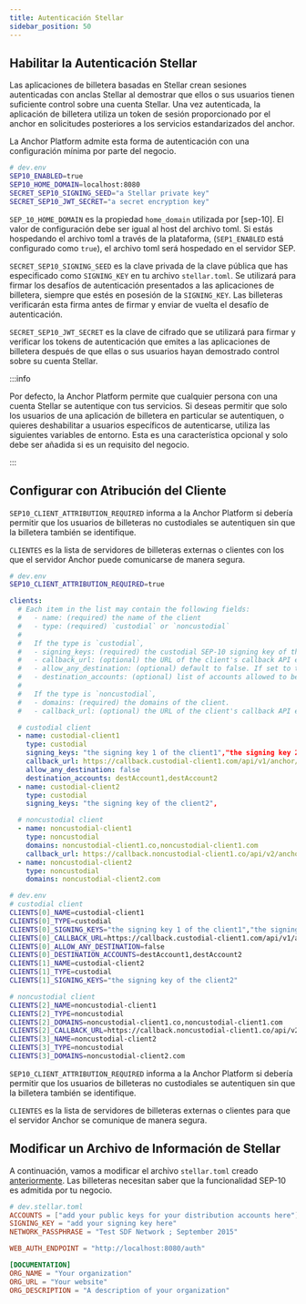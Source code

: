 ```yaml
---
title: Autenticación Stellar
sidebar_position: 50
---
```



## Habilitar la Autenticación Stellar

Las aplicaciones de billetera basadas en Stellar crean sesiones autenticadas con anclas Stellar al demostrar que ellos o sus usuarios tienen suficiente control sobre una cuenta Stellar. Una vez autenticada, la aplicación de billetera utiliza un token de sesión proporcionado por el anchor en solicitudes posteriores a los servicios estandarizados del anchor.

La Anchor Platform admite esta forma de autenticación con una configuración mínima por parte del negocio.

<CodeExample>

```bash
# dev.env
SEP10_ENABLED=true
SEP10_HOME_DOMAIN=localhost:8080
SECRET_SEP10_SIGNING_SEED="a Stellar private key"
SECRET_SEP10_JWT_SECRET="a secret encryption key"
```

</CodeExample>

`SEP_10_HOME_DOMAIN` es la propiedad `home_domain` utilizada por [sep-10]. El valor de configuración debe ser igual al host del archivo toml. Si estás hospedando el archivo toml a través de la plataforma, (`SEP1_ENABLED` está configurado como `true`), el archivo toml será hospedado en el servidor SEP.

`SECRET_SEP10_SIGNING_SEED` es la clave privada de la clave pública que has especificado como `SIGNING_KEY` en tu archivo `stellar.toml`. Se utilizará para firmar los desafíos de autenticación presentados a las aplicaciones de billetera, siempre que estés en posesión de la `SIGNING_KEY`. Las billeteras verificarán esta firma antes de firmar y enviar de vuelta el desafío de autenticación.

`SECRET_SEP10_JWT_SECRET` es la clave de cifrado que se utilizará para firmar y verificar los tokens de autenticación que emites a las aplicaciones de billetera después de que ellas o sus usuarios hayan demostrado control sobre su cuenta Stellar.

:::info

Por defecto, la Anchor Platform permite que cualquier persona con una cuenta Stellar se autentique con tus servicios. Si deseas permitir que solo los usuarios de una aplicación de billetera en particular se autentiquen, o quieres deshabilitar a usuarios específicos de autenticarse, utiliza las siguientes variables de entorno. Esta es una característica opcional y solo debe ser añadida si es un requisito del negocio.

:::

## Configurar con Atribución del Cliente

`SEP10_CLIENT_ATTRIBUTION_REQUIRED` informa a la Anchor Platform si debería permitir que los usuarios de billeteras no custodiales se autentiquen sin que la billetera también se identifique.

`CLIENTES` es la lista de servidores de billeteras externas o clientes con los que el servidor Anchor puede comunicarse de manera segura.

<CodeExample>

```bash
# dev.env
SEP10_CLIENT_ATTRIBUTION_REQUIRED=true
```

</CodeExample>

<CodeExample>

```yaml
clients:
  # Each item in the list may contain the following fields:
  #   - name: (required) the name of the client
  #   - type: (required) `custodial` or `noncustodial`
  #
  #   If the type is `custodial`,
  #   - signing_keys: (required) the custodial SEP-10 signing key of the client.
  #   - callback_url: (optional) the URL of the client's callback API endpoint.
  #   - allow_any_destination: (optional) default to false. If set to true, allows any destination for deposits.
  #   - destination_accounts: (optional) list of accounts allowed to be used for the deposit. If allows_any_destinations set to true, this configuration option is ignored.
  #
  #   If the type is `noncustodial`,
  #   - domains: (required) the domains of the client.
  #   - callback_url: (optional) the URL of the client's callback API endpoint

  # custodial client
  - name: custodial-client1
    type: custodial
    signing_keys: "the signing key 1 of the client1","the signing key 2 of the client1"
    callback_url: https://callback.custodial-client1.com/api/v1/anchor/callback
    allow_any_destination: false
    destination_accounts: destAccount1,destAccount2
  - name: custodial-client2
    type: custodial
    signing_keys: "the signing key of the client2",

  # noncustodial client
  - name: noncustodial-client1
    type: noncustodial
    domains: noncustodial-client1.co,noncustodial-client1.com
    callback_url: https://callback.noncustodial-client1.co/api/v2/anchor/callback
  - name: noncustodial-client2
    type: noncustodial
    domains: noncustodial-client2.com
```

```bash
# dev.env
# custodial client
CLIENTS[0]_NAME=custodial-client1
CLIENTS[0]_TYPE=custodial
CLIENTS[0]_SIGNING_KEYS="the signing key 1 of the client1","the signing key 2 of the client1"
CLIENTS[0]_CALLBACK_URL=https://callback.custodial-client1.com/api/v1/anchor/callback
CLIENTS[0]_ALLOW_ANY_DESTINATION=false
CLIENTS[0]_DESTINATION_ACCOUNTS=destAccount1,destAccount2
CLIENTS[1]_NAME=custodial-client2
CLIENTS[1]_TYPE=custodial
CLIENTS[1]_SIGNING_KEYS="the signing key of the client2"

# noncustodial client
CLIENTS[2]_NAME=noncustodial-client1
CLIENTS[2]_TYPE=noncustodial
CLIENTS[2]_DOMAINS=noncustodial-client1.co,noncustodial-client1.com
CLIENTS[2]_CALLBACK_URL=https://callback.noncustodial-client1.co/api/v2/anchor/callback
CLIENTS[3]_NAME=noncustodial-client2
CLIENTS[3]_TYPE=noncustodial
CLIENTS[3]_DOMAINS=noncustodial-client2.com
```

</CodeExample>

`SEP10_CLIENT_ATTRIBUTION_REQUIRED` informa a la Anchor Platform si debería permitir que los usuarios de billeteras no custodiales se autentiquen sin que la billetera también se identifique.

`CLIENTES` es la lista de servidores de billeteras externas o clientes para que el servidor Anchor se comunique de manera segura.

## Modificar un Archivo de Información de Stellar

A continuación, vamos a modificar el archivo `stellar.toml` creado [anteriormente][sep1-ap]. Las billeteras necesitan saber que la funcionalidad SEP-10 es admitida por tu negocio.

<CodeExample>

```toml
# dev.stellar.toml
ACCOUNTS = ["add your public keys for your distribution accounts here"]
SIGNING_KEY = "add your signing key here"
NETWORK_PASSPHRASE = "Test SDF Network ; September 2015"

WEB_AUTH_ENDPOINT = "http://localhost:8080/auth"

[DOCUMENTATION]
ORG_NAME = "Your organization"
ORG_URL = "Your website"
ORG_DESCRIPTION = "A description of your organization"
```

</CodeExample>

[sep1-ap]: ../sep1/README.mdx

